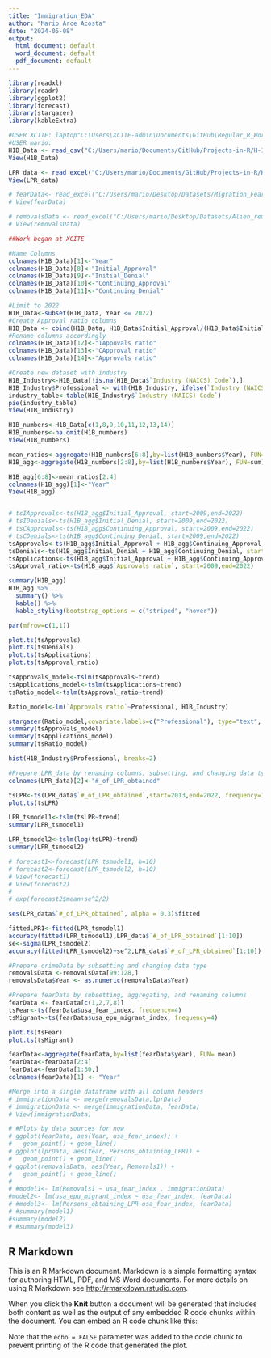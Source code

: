 ```yaml
---
title: "Immigration_EDA"
author: "Mario Arce Acosta"
date: "2024-05-08"
output:
  html_document: default
  word_document: default
  pdf_document: default
---
```


```r
library(readxl)
library(readr)
library(ggplot2)
library(forecast)
library(stargazer)
library(kableExtra)

#USER XCITE: laptop"C:\Users\XCITE-admin\Documents\GitHub\Regular_R_Work\H1B_data.xlsx"
#USER mario:
H1B_Data <- read_csv("C:/Users/mario/Documents/GitHub/Projects-in-R/H-1B_BUS124B_Project/H1B_Data.csv")
View(H1B_Data)

LPR_data <- read_excel("C:/Users/mario/Documents/GitHub/Projects-in-R/H-1B_BUS124B_Project/LPR_1820-2022_data.xlsx", sheet = "LPR obtainments")
View(LPR_data)

# fearData<- read_excel("C:/Users/mario/Desktop/Datasets/Migration_Fear_EPU_Data.xlsx", sheet = "Sheet1")
# View(fearData)

# removalsData <- read_excel("C:/Users/mario/Desktop/Datasets/Alien_removal_returns_fy2019_data.xlsx", sheet = "(R) Aliens removed or returned")
# View(removalsData)
```

```r
##Work began at XCITE

#Name Columns
colnames(H1B_Data)[1]<-"Year"
colnames(H1B_Data)[8]<-"Initial_Approval"
colnames(H1B_Data)[9]<-"Initial_Denial"
colnames(H1B_Data)[10]<-"Continuing_Approval"
colnames(H1B_Data)[11]<-"Continuing_Denial"

#Limit to 2022
H1B_Data<-subset(H1B_Data, Year <= 2022)
#Create Approval ratio columns
H1B_Data <- cbind(H1B_Data, H1B_Data$Initial_Approval/(H1B_Data$Initial_Approval+H1B_Data$Initial_Denial+H1B_Data$Continuing_Approval+H1B_Data$Continuing_Denial),  H1B_Data$Continuing_Approval/(H1B_Data$Initial_Approval+H1B_Data$Initial_Denial+H1B_Data$Continuing_Approval+H1B_Data$Continuing_Denial),  (H1B_Data$Initial_Approval+H1B_Data$Continuing_Approval)/(H1B_Data$Initial_Approval+H1B_Data$Initial_Denial+H1B_Data$Continuing_Approval+H1B_Data$Continuing_Denial))
#Rename columns accordingly
colnames(H1B_Data)[12]<-"IAppovals ratio"
colnames(H1B_Data)[13]<-"CApproval ratio"
colnames(H1B_Data)[14]<-"Approvals ratio"

#Create new dataset with industry
H1B_Industry<-H1B_Data[!is.na(H1B_Data$`Industry (NAICS) Code`),]
H1B_Industry$Professional <- with(H1B_Industry, ifelse(`Industry (NAICS) Code`> "54 - Professional, Scientific, and Technical Services", 1, 0))
industry_table<-table(H1B_Industry$`Industry (NAICS) Code`)
pie(industry_table)
View(H1B_Industry)

H1B_numbers<-H1B_Data[c(1,8,9,10,11,12,13,14)]
H1B_numbers<-na.omit(H1B_numbers)
View(H1B_numbers)

mean_ratios<-aggregate(H1B_numbers[6:8],by=list(H1B_numbers$Year), FUN=mean)
H1B_agg<-aggregate(H1B_numbers[2:8],by=list(H1B_numbers$Year), FUN=sum)

H1B_agg[6:8]<-mean_ratios[2:4]
colnames(H1B_agg)[1]<-"Year"
View(H1B_agg)


# tsIApprovals<-ts(H1B_agg$Initial_Approval, start=2009,end=2022)
# tsIDenials<-ts(H1B_agg$Initial_Denial, start=2009,end=2022)
# tsCApprovals<-ts(H1B_agg$Continuing_Approval, start=2009,end=2022)
# tsCDenials<-ts(H1B_agg$Continuing_Denial, start=2009,end=2022)
tsApprovals<-ts(H1B_agg$Initial_Approval + H1B_agg$Continuing_Approval, start=2009,end=2022)
tsDenials<-ts(H1B_agg$Initial_Denial + H1B_agg$Continuing_Denial, start=2009,end=2022)
tsApplications<-ts(H1B_agg$Initial_Approval + H1B_agg$Continuing_Approval + H1B_agg$Initial_Denial + H1B_agg$Continuing_Denial, start=2009,end=2022)
tsApproval_ratio<-ts(H1B_agg$`Approvals ratio`, start=2009,end=2022)


```

```r
summary(H1B_agg)
H1B_agg %>%
  summary() %>%
  kable() %>%
  kable_styling(bootstrap_options = c("striped", "hover"))

par(mfrow=c(1,1))

plot.ts(tsApprovals)
plot.ts(tsDenials)
plot.ts(tsApplications)
plot.ts(tsApproval_ratio)

tsApprovals_model<-tslm(tsApprovals~trend)
tsApplications_model<-tslm(tsApplications~trend)
tsRatio_model<-tslm(tsApproval_ratio~trend)

Ratio_model<-lm(`Approvals ratio`~Professional, H1B_Industry)

stargazer(Ratio_model,covariate.labels=c("Professional"), type="text",  out="models1.text")
summary(tsApprovals_model)
summary(tsApplications_model)
summary(tsRatio_model)

hist(H1B_Industry$Professional, breaks=2)
```

```r
#Prepare LPR_data by renaming columns, subsetting, and changing data type
colnames(LPR_data)[2]<-"#_of_LPR_obtained"

tsLPR<-ts(LPR_data$`#_of_LPR_obtained`,start=2013,end=2022, frequency=1)
plot.ts(tsLPR)

LPR_tsmodel1<-tslm(tsLPR~trend)
summary(LPR_tsmodel1)

LPR_tsmodel2<-tslm(log(tsLPR)~trend)
summary(LPR_tsmodel2)

# forecast1<-forecast(LPR_tsmodel1, h=10)
# forecast2<-forecast(LPR_tsmodel2, h=10)
# View(forecast1)
# View(forecast2)
# 
# exp(forecast2$mean+se^2/2)

ses(LPR_data$`#_of_LPR_obtained`, alpha = 0.3)$fitted

fittedLPR1<-fitted(LPR_tsmodel1)
accuracy(fitted(LPR_tsmodel1),LPR_data$`#_of_LPR_obtained`[1:10])
se<-sigma(LPR_tsmodel2)
accuracy(fitted(LPR_tsmodel2)+se^2,LPR_data$`#_of_LPR_obtained`[1:10])

#Prepare crimeData by subsetting and changing data type
removalsData <-removalsData[99:128,]
removalsData$Year <- as.numeric(removalsData$Year)

#Prepare fearData by subsetting, aggregating, and renaming columns
fearData <- fearData[c(1,2,7,8)]
tsFear<-ts(fearData$usa_fear_index, frequency=4)
tsMigrant<-ts(fearData$usa_epu_migrant_index, frequency=4)

plot.ts(tsFear)
plot.ts(tsMigrant)

fearData<-aggregate(fearData,by=list(fearData$year), FUN= mean)
fearData<-fearData[2:4]
fearData<-fearData[1:30,]
colnames(fearData)[1] <- "Year"

#Merge into a single dataframe with all column headers
# immigrationData <- merge(removalsData,lprData)
# immigrationData <- merge(immigrationData, fearData)
# View(immigrationData)
```

```r

# #Plots by data sources for now
# ggplot(fearData, aes(Year, usa_fear_index)) + 
#   geom_point() + geom_line()
# ggplot(lprData, aes(Year, Persons_obtaining_LPR)) + 
#   geom_point() + geom_line()
# ggplot(removalsData, aes(Year, Removals1)) + 
#   geom_point() + geom_line()
# 
# #model1<- lm(Removals1 ~ usa_fear_index , immigrationData)
#model2<- lm(usa_epu_migrant_index ~ usa_fear_index, fearData)
# #model3<- lm(Persons_obtaining_LPR~usa_fear_index, fearData)
# #summary(model1)
#summary(model2)
# #summary(model3)

```

## R Markdown

This is an R Markdown document. Markdown is a simple formatting syntax for authoring HTML, PDF, and MS Word documents. For more details on using R Markdown see <http://rmarkdown.rstudio.com>.

When you click the **Knit** button a document will be generated that includes both content as well as the output of any embedded R code chunks within the document. You can embed an R code chunk like this:

Note that the `echo = FALSE` parameter was added to the code chunk to prevent printing of the R code that generated the plot.
